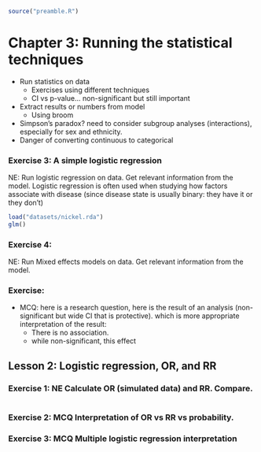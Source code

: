 ```r
source("preamble.R")
```

# Chapter 3: Running the statistical techniques

- Run statistics on data
    - Exercises using different techniques
    - CI vs p-value... non-significant but still important
- Extract results or numbers from model
    - Using broom
    
- Simpson's paradox? need to consider subgroup analyses (interactions), especially
for sex and ethnicity.
- Danger of converting continuous to categorical

### Exercise 3: A simple logistic regression
NE: Run logistic regression on data. Get relevant information from the model.
Logistic regression is often used when studying how factors associate with disease
(since disease state is usually binary: they have it or they don't)


```r
load("datasets/nickel.rda")
glm()
```

### Exercise 4:
NE: Run Mixed effects models on data. Get relevant information from the model. 

### Exercise:
- MCQ: here is a research question, here is the result of an analysis
(non-significant but wide CI that is protective). which is more appropriate
interpretation of the result:
    - There is no association.
    - while non-significant, this effect 

## Lesson 2: Logistic regression, OR, and RR
### Exercise 1: NE Calculate OR (simulated data) and RR. Compare.

```r
```

### Exercise 2: MCQ Interpretation of OR vs RR vs probability.
### Exercise 3: MCQ Multiple logistic regression interpretation
